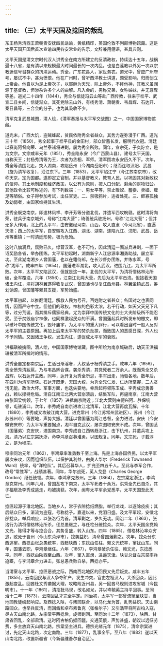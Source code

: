```yaml
---
---
---
```

title: （三）太平天国及捻回的叛乱
---



东王杨秀清西王萧朝贵安抚四民诰谕，黄纸精印，英国伦敦不列颠博物馆藏。这是太平天国开国后首次宣谕四民各安常业的告示，文辞兼用俪语，甚具典则。

太平天国是清文宗时代汉人洪秀全在南方所建立的反清政权，持续达十五年，战祸遍十八省，是有清以来规模最大时间最长的一次内乱，也是白莲教以外另一次以宗教迷信号召群众的抗清运动。秀全，广东花县人，家世务农。道光中，曾应广州府考，屡试不中，甚为愤恨。他在广州时，曾听西洋教士讲道，颇受影响，归而创立上帝会。他自以为是上帝次子，以耶稣为天兄，除上帝外，不拜他神，其教义虽渊源于基督教，但渗杂许多个人的曲解。凡入会的，男称兄弟，女称姊妹，并无尊卑等差。道光二十四年（1844），秀全与信徒冯云山等赴广西传教，往来于桂平、武宣二县乡间，信徒渐众。其死党除云山外，有杨秀清、萧朝贵、韦昌辉、石达开、秦日昌等，三合会的分子，也为其吸收不少。

清军克复武昌城图，清人绘，《清军奏报与太平军交战图》之一，中国国家博物馆藏。

道光末，广西大饥，盗贼蜂起，贫民依附秀全者益众，其势力遂弥漫于广西。道光三十年（1850），秀全起事于桂平县的金田村，部众皆蓄长发，服明代衣冠。清廷以赛尚阿督向荣、乌兰泰诸将进剿，屡为秀全所败。同年，宣宗死，子奕詝立，是为文宗。文宗咸丰元年（1851），秀全陷永安（今广西蒙山县），建号太平天国，自称天王；封杨秀清等为王，次者为丞相、军师。清军围攻永安历久不下。次年，秀全等溃围北走，突入湖南，攻陷岳州（今湖南岳阳市）；继而连取汉阳、武昌（旋为清军收复），沿江东下。三年（1853），太平军陷江宁（今江苏南京市），改称天京，定为国都。遂即定立官制，并以基督教义，教育人民，以巩固其对新政权的信仰。其土地制度和经济政策，以公有为原则，按人口分配，剩余的财物归公。其他政令比较可称述的，有下列数端：一、男女平等，禁止贩奴、蓄妾、卖娼、缠足等陋俗。女子得参加考试，出任官吏。二、禁吸鸦片，违者处死。三、鳏寡孤独及幼弱者，由国家维持其生活。

洪秀全既克南京，即遣林凤祥、李开芳等分道北伐，并遣军西攻皖赣。这时清将向荣，驻兵于南京城外，号称“江南大营”；琦善统兵驻扬州，号称“江北大营”；但并无多大作用。北上的太平军，由安徽经河南、山西，攻入直隶（今河北省），直逼天津；西上的太平军，自安徽攻入江西、湖北、湖南，连陷九江、汉阳、武昌、岳州等重镇；一时清廷形势，极为危殆。

这时八旗满兵，腐败已久，绿营汉军，也不可恃，因此清廷一面派兵进剿，一面下诏奖励各省，举办团练。太平军初起时，湖南新宁人江忠源率湘勇助战，屡立军功。至此湖南湘乡人曾国藩，也以在籍侍郎，在长沙督办团练，并练水军，号称“湘军”。咸丰四年（1854），国藩进军湖北，攻入武汉，进围九江，为太平军所败。次年，太平军又陷武汉，但就是这一年，北伐的太平军，为清将僧格林沁所破，全军覆没。六年（1856），江南江北两大营，先后为太平军击溃。但接着天国诸王内讧，清将胡林翼遂得收复武汉，曾国藩也尽复江西州县。林翼坐镇武昌，筹划饷源，曾国藩等赖其支援，军势始盛。

太平军初起，以推翻清廷，解救人民为号召，百姓附之者甚众；各国对之也表同情，因而严守中立。但他们的政权，神权的色彩太浓，若干行动，如天父天兄下凡等，过分荒诞，而其排斥儒家经典，尤为崇拜中国传统文化的士大夫阶级所不能忍受。至于焚毁庙宇神像，也同样激起民众的不满。曾国藩起兵时所发布的檄文，即以破坏中国传统文化，毁坏庙宇，为太平军的重大罪行，可以看出当时一般人反对太平军的主要原因。再加上后来太平军的焚杀劫掠，而致国人的恶感日深，外人也不予同情。又因诸王争权，发生内讧，遂促成太平军的衰败。

洪福瑱被擒图，清人绘，中国国家博物馆藏。图中所绘为南京城破后，幼天王洪福瑱被清军所擒时的情形。

洪秀全自定都南京后，生活日渐淫奢，大权落于杨秀清之手。咸丰六年（1856），秀全愤秀清跋扈，乃与韦昌辉合谋，袭杀秀清，其党死者二万余人。既而秀全又杀昌辉，以石达开主政。同年，达开复为秀全所忌，率军出走，驰驱各地，数年后，在四川为清军所获。石达开既走，天国大权，为秀全兄仁发、仁达所掌握，二人贪污无能，政治大坏。军事方面，也迭失要地，幸后起将领陈玉成、李秀成忠勇善战，赖以撑持危局。清自江南江北两大营崩溃后，结集军队，再逼南京。江南大营由张国梁统领，于七年（1857）进抵南京附近；江北大营则由德兴阿、胜保统领，屯驻浦口。次年，李秀成自南京进攻江北清军，江北大营再度瓦解。十年（1860），李秀成又攻破江南大营，进克常州（今江苏常州武进区）、苏州（今江苏苏州市）等要地，声势大振。清廷以曾国藩为两江总督，全力进讨。安庆（今安徽安庆市）为太平军重要据点，湘军自克武汉，屡次图取安庆不成。次年，曾国荃（国藩弟）克安庆，进围南京。李秀成自江西转趋浙江，击下杭州，并遣兵攻上海。清乃以左宗棠抚浙，命李鸿章召募淮勇，以图规复。同年，文宗死，子载淳立，是为穆宗。

穆宗同治元年（1862），李鸿章率淮勇数千至上海。先是上海各国侨民，以太平军屡次来攻，因而组织队伍，以保护其利益，由美人华尔（Frederick Townsend Ward）统率，号“洋枪队”。其后召募华人，扩充至四五千人。至此与李军合作，改号“常胜军”，战绩甚著。同年，华尔战死，英人戈登（Charles George Gordon）继任统领。次年，李鸿章克苏州。三年（1864），左宗棠定浙江，李鸿章克常州。同年六月，曾国荃攻下南京，太平军死者十余万。洪秀全先已自杀，其子福瑱及李秀成逃走，均被擒获。次年，闽粤太平军余党悉平，太平天国至此灭亡。

捻匪起源于淮北地区。当地乡人，常于农隙捻纸燃脂，举行龙戏，以逐除疫疾；其后结众日多，渐流为盗寇，号称捻子。嘉道以来，党羽日盛。及太平军起，安徽北部捻众，举兵响应，以张洛行为首，清军剿之，岁久无功。同治二年（1863），张洛行为清将僧格林沁所杀，侄总愚继之，与任柱分统捻众。次年，太平天国余党赖文光、陈得才等与捻会合，其势复盛，转入山东。四年（1865），僧格林沁率众穷追，败死于曹州（今山东菏泽市），捻势益炽，清命曾国藩剿之。次年，捻众分东西逃窜。西捻由张总愚统率，西趋陕西；东捻由任柱、赖文光统率，窜扰山东。同年，国藩去职，李鸿章继任。六年（1867），李鸿章破杀任往、赖文光，东捻悉平。同年，西捻由陕西至山西。次年，窜入直隶，进逼天津。陕甘总督左宗棠率兵追蹑，与李鸿章合力进击，张总愚兵败自杀，西捻亦平。

当清室与太平军、捻匪恶战之际，西南西北地区的回民又先后叛变。咸丰五年（1855），云南回民与汉人争夺矿产，发生冲突，官吏左袒汉人，大杀回众，因此激起变乱。回酋杜文秀袭据大理，攻略附近州县，另一回酋马现则进攻省城（今昆明市）。十一年（1861），清招抚马现，改名如龙，并以岑毓英主持平回事。至同治十二年（1873），云南回乱才完全平定。同治初，太平军一部曾流窜至陕甘，当地回教徒纷起响应。及西捻入陕，与叛回联合，以马化龙为首，乱势益炽。天山南路回众，也举兵反清，而回酋和卓布素鲁克（张格尔子）又引浩罕将阿古柏入寇，尽占天山南北路。左宗棠平西捻后，旋师剿回。至同治十二年（1873），陕西、甘肃省回乱，全部肃清。这时阿古柏仍据回疆，交通英俄，声势甚盛，朝议以远征劳费，多主放弃天山南北路，宗棠坚主进兵。德宗光绪元年（1875），清命宗棠进讨，先定天山北路，次定南路。三年（1877），乱事全平。至八年（1882）遂以天山南北路，改置新疆省（今新疆维吾尔自治区）。